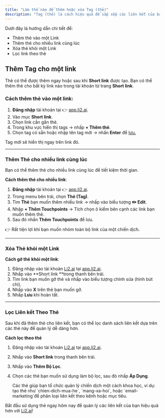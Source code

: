 ```yaml
---
title: "Làm thế nào để thêm hoặc xóa Tag (thẻ)"
description: "Tag (thẻ) là cách hiệu quả để sắp xếp các liên kết của bạn, giúp bạn dễ dàng tìm kiếm và lọc chúng theo nhu cầu. Sử dụng tag để theo dõi các kênh bạn chia sẻ liên kết, tổ chức liên kết cho một chiến dịch tiếp thị cụ thể, đánh dấu các liên kết yêu thích, và hơn thế nữa."
---
```


Dưới đây là hướng dẫn chi tiết để:

- Thêm thẻ vào một Link
- Thêm thẻ cho nhiều link cùng lúc
- Xóa thẻ khỏi một Link
- Lọc link theo thẻ

## Thêm Tag cho một link

Thẻ có thể được thêm ngay hoặc sau khi **Short link** được tạo. Bạn có thể thêm thẻ cho bất kỳ link nào trong tài khoản từ trang **Short link**.

### **Cách thêm thẻ vào một link**:

1. **Đăng nhập** tài khoản tại 👉 [app.li2.ai](http://app.li2.ai).
2. Vào mục **Short link**.
3. Chọn link cần gắn thẻ.
4. Trong khu vực hiển thị tags → nhấp **\+ Thêm thẻ**.
5. Chọn tag có sẵn hoặc nhập tên tag mới → nhấn **Enter** để [lưu.](http://lưu.Tr)

Tag mới sẽ hiển thị ngay trên link đó.

---

### Thêm Thẻ cho nhiều link cùng lúc

Bạn có thể thêm thẻ cho nhiều link cùng lúc để tiết kiệm thời gian.

**Cách thêm thẻ cho nhiều link**:

1. **Đăng nhập** tài khoản tại 👉 [app.li2.ai](http://app.li2.ai).
2. Trong menu bên trái, chọn **Thẻ (Tag)**.
3. Tìm **Thẻ** bạn muốn thêm nhiều link → nhấp vào biểu tượng **✏️ Edit**.
4. Nhập **\+ Thêm Touchpoints**  → Tích chọn ô kiểm bên cạnh các link bạn muốn thêm thẻ.
5. Sau đó nhấn **Thêm Touchpoints** để lưu.

👉 Rất tiện lợi khi bạn muốn nhóm toàn bộ link của một chiến dịch.

---

### Xóa Thẻ khỏi một Link

**Cách gỡ thẻ khỏi một link**:

1. Đăng nhập vào tài khoản [Li2.ai](http://Li2.ai) tại [app.li2.ai](http://app.li2.ai).
2. Nhấp vào \*\*Short link \*\*trong thanh bên trái.
3. Tìm link bạn muốn gỡ thẻ và nhấp vào biểu tượng chỉnh sửa (hình bút chì).
4. Nhấp vào **X** trên thẻ bạn muốn gỡ.
5. Nhấp **Lưu** khi hoàn tất.

---

### Lọc Liên kết Theo Thẻ

Sau khi đã thêm thẻ cho liên kết, bạn có thể lọc danh sách liên kết dựa trên các thẻ này để quản lý dễ dàng hơn.

**Cách lọc theo thẻ**

1. Đăng nhập vào tài khoản [Li2.ai](http://Li2.ai) tại [app.li2.ai](http://app.li2.ai).
2. Nhấp vào **Short link** trong thanh bên trái.
3. Nhấp vào **Thêm Bộ Lọc**.
4. Chọn các thẻ bạn muốn sử dụng làm bộ lọc, sau đó nhấp **Áp Dụng**.

   <Note>
     Các thẻ giúp bạn tổ chức quản lý chiến dịch một cách khoa học, ví dụ: tạo thẻ như `chien-dich-mua-he`, `mang-xa-hoi`, hoặc `email-marketing`để phân loại liên kết theo kênh hoặc mục tiêu.
   </Note>

Bắt đầu sử dụng thẻ ngay hôm nay để quản lý các liên kết của bạn hiệu quả hơn với [Li2.ai](http://Li2.ai)!
